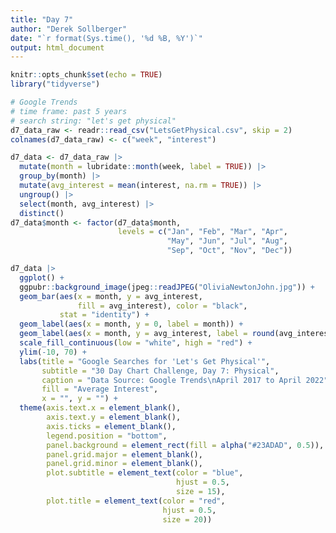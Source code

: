 ```yaml
---
title: "Day 7"
author: "Derek Sollberger"
date: "`r format(Sys.time(), '%d %B, %Y')`"
output: html_document
---
```


```r
knitr::opts_chunk$set(echo = TRUE)
library("tidyverse")

# Google Trends
# time frame: past 5 years
# search string: "let's get physical"
d7_data_raw <- readr::read_csv("LetsGetPhysical.csv", skip = 2)
colnames(d7_data_raw) <- c("week", "interest")
```

```r
d7_data <- d7_data_raw |>
  mutate(month = lubridate::month(week, label = TRUE)) |>
  group_by(month) |>
  mutate(avg_interest = mean(interest, na.rm = TRUE)) |>
  ungroup() |>
  select(month, avg_interest) |>
  distinct()
d7_data$month <- factor(d7_data$month,
                        levels = c("Jan", "Feb", "Mar", "Apr",
                                   "May", "Jun", "Jul", "Aug",
                                   "Sep", "Oct", "Nov", "Dec"))
```

```r
d7_data |>
  ggplot() +
  ggpubr::background_image(jpeg::readJPEG("OliviaNewtonJohn.jpg")) +
  geom_bar(aes(x = month, y = avg_interest,
               fill = avg_interest), color = "black",
           stat = "identity") +
  geom_label(aes(x = month, y = 0, label = month)) +
  geom_label(aes(x = month, y = avg_interest, label = round(avg_interest))) +
  scale_fill_continuous(low = "white", high = "red") +
  ylim(-10, 70) +
  labs(title = "Google Searches for 'Let's Get Physical'",
       subtitle = "30 Day Chart Challenge, Day 7: Physical",
       caption = "Data Source: Google Trends\nApril 2017 to April 2022",
       fill = "Average Interest",
       x = "", y = "") +
  theme(axis.text.x = element_blank(),
        axis.text.y = element_blank(),
        axis.ticks = element_blank(),
        legend.position = "bottom",
        panel.background = element_rect(fill = alpha("#23ADAD", 0.5)),
        panel.grid.major = element_blank(),
        panel.grid.minor = element_blank(),
        plot.subtitle = element_text(color = "blue", 
                                     hjust = 0.5, 
                                     size = 15),
        plot.title = element_text(color = "red",
                                  hjust = 0.5,
                                  size = 20))
```



